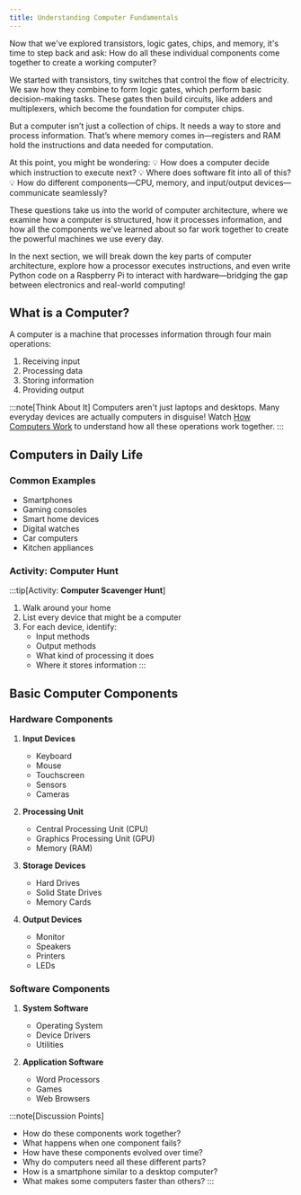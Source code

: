 ```yaml
---
title: Understanding Computer Fundamentals
---
```

Now that we've explored transistors, logic gates, chips, and memory, it's time to step back and ask: How do all these individual components come together to create a working computer?

We started with transistors, tiny switches that control the flow of electricity. We saw how they combine to form logic gates, which perform basic decision-making tasks. These gates then build circuits, like adders and multiplexers, which become the foundation for computer chips.

But a computer isn’t just a collection of chips. It needs a way to store and process information. That’s where memory comes in—registers and RAM hold the instructions and data needed for computation.

At this point, you might be wondering:
💡 How does a computer decide which instruction to execute next?
💡 Where does software fit into all of this?
💡 How do different components—CPU, memory, and input/output devices—communicate seamlessly?

These questions take us into the world of computer architecture, where we examine how a computer is structured, how it processes information, and how all the components we've learned about so far work together to create the powerful machines we use every day.

In the next section, we will break down the key parts of computer architecture, explore how a processor executes instructions, and even write Python code on a Raspberry Pi to interact with hardware—bridging the gap between electronics and real-world computing! 

## What is a Computer?

A computer is a machine that processes information through four main operations:
1. Receiving input
2. Processing data
3. Storing information
4. Providing output

:::note[Think About It]
Computers aren't just laptops and desktops. Many everyday devices are actually computers in disguise! Watch [How Computers Work](https://www.youtube.com/watch?v=DKGZlaPlVLY&ab_channel=Code.org) to understand how all these operations work together.
:::

## Computers in Daily Life

### Common Examples
- Smartphones
- Gaming consoles
- Smart home devices
- Digital watches
- Car computers
- Kitchen appliances

### Activity: Computer Hunt
:::tip[Activity: **Computer Scavenger Hunt**]
1. Walk around your home
2. List every device that might be a computer
3. For each device, identify:
   - Input methods
   - Output methods
   - What kind of processing it does
   - Where it stores information
:::

## Basic Computer Components

### Hardware Components
1. **Input Devices**
   - Keyboard
   - Mouse
   - Touchscreen
   - Sensors
   - Cameras

2. **Processing Unit**
   - Central Processing Unit (CPU)
   - Graphics Processing Unit (GPU)
   - Memory (RAM)

3. **Storage Devices**
   - Hard Drives
   - Solid State Drives
   - Memory Cards

4. **Output Devices**
   - Monitor
   - Speakers
   - Printers
   - LEDs

### Software Components
1. **System Software**
   - Operating System
   - Device Drivers
   - Utilities

2. **Application Software**
   - Word Processors
   - Games
   - Web Browsers

:::note[Discussion Points]
- How do these components work together?
- What happens when one component fails?
- How have these components evolved over time?
- Why do computers need all these different parts?
- How is a smartphone similar to a desktop computer?
- What makes some computers faster than others?
:::